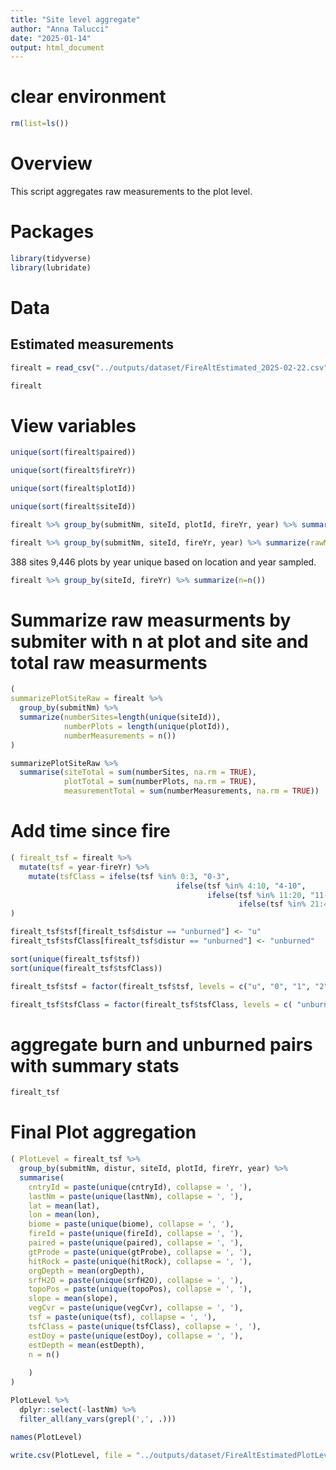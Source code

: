 ```yaml
---
title: "Site level aggregate"
author: "Anna Talucci"
date: "2025-01-14"
output: html_document
---
```


# clear environment
```r
rm(list=ls())
```

# Overview

This script aggregates raw measurements to the plot level. 

# Packages

```r
library(tidyverse)
library(lubridate)
```


# Data

## Estimated measurements

```r
firealt = read_csv("../outputs/dataset/FireAltEstimated_2025-02-22.csv")
```

```r
firealt
```

# View variables

```r
unique(sort(firealt$paired))
```

```r
unique(sort(firealt$fireYr))
```
```r
unique(sort(firealt$plotId))
```

```r
unique(sort(firealt$siteId))
```


```r
firealt %>% group_by(submitNm, siteId, plotId, fireYr, year) %>% summarize(rawMeasurements=n())
```

```r
firealt %>% group_by(submitNm, siteId, fireYr, year) %>% summarize(rawMeasurments=n())
```
388 sites 9,446 plots by year unique based on location and year sampled.

```r
firealt %>% group_by(siteId, fireYr) %>% summarize(n=n())
```

# Summarize raw measurments by submiter with n at plot and site and total raw measurments

```r
(
summarizePlotSiteRaw = firealt %>% 
  group_by(submitNm) %>% 
  summarize(numberSites=length(unique(siteId)),       
            numberPlots = length(unique(plotId)),       
            numberMeasurements = n()) 
)
```
```r
summarizePlotSiteRaw %>% 
  summarise(siteTotal = sum(numberSites, na.rm = TRUE),
            plotTotal = sum(numberPlots, na.rm = TRUE),
            measurementTotal = sum(numberMeasurements, na.rm = TRUE))
```

# Add time since fire

```r
( firealt_tsf = firealt %>% 
  mutate(tsf = year-fireYr) %>%
    mutate(tsfClass = ifelse(tsf %in% 0:3, "0-3",
                                     ifelse(tsf %in% 4:10, "4-10",
                                            ifelse(tsf %in% 11:20, "11-20",
                                                   ifelse(tsf %in% 21:40, "21-40", ">40")))))
)

```

```r
firealt_tsf$tsf[firealt_tsf$distur == "unburned"] <- "u"
firealt_tsf$tsfClass[firealt_tsf$distur == "unburned"] <- "unburned"
```

```r
sort(unique(firealt_tsf$tsf))
sort(unique(firealt_tsf$tsfClass))
```
```r
firealt_tsf$tsf = factor(firealt_tsf$tsf, levels = c("u", "0", "1", "2", "3", "4", "5", "6", "7", "8", "9", "10", "11", "12", "13", "14", "15", "16", "17","19", "20", "21", "29", "30", "31", "32",  "33", "35", "36", "39", "40", "41", "45", "46", "47", "48", "49", "50", "52", "114"))
```

```r
firealt_tsf$tsfClass = factor(firealt_tsf$tsfClass, levels = c( "unburned", "0-3", "4-10", "11-20", "21-40", ">40"))
```

# aggregate burn and unburned pairs with summary stats

```r
firealt_tsf
```

# Final Plot aggregation

```r
( PlotLevel = firealt_tsf %>% 
  group_by(submitNm, distur, siteId, plotId, fireYr, year) %>%
  summarise(
    cntryId = paste(unique(cntryId), collapse = ', '),
    lastNm = paste(unique(lastNm), collapse = ', '),
    lat = mean(lat),
    lon = mean(lon),
    biome = paste(unique(biome), collapse = ', '),
    fireId = paste(unique(fireId), collapse = ', '),
    paired = paste(unique(paired), collapse = ', '),
    gtProde = paste(unique(gtProbe), collapse = ', '),
    hitRock = paste(unique(hitRock), collapse = ', '),
    orgDepth = mean(orgDepth),
    srfH2O = paste(unique(srfH2O), collapse = ', '),
    topoPos = paste(unique(topoPos), collapse = ', '),
    slope = mean(slope),
    vegCvr = paste(unique(vegCvr), collapse = ', '),
    tsf = paste(unique(tsf), collapse = ', '),
    tsfClass = paste(unique(tsfClass), collapse = ', '),
    estDoy = paste(unique(estDoy), collapse = ', '),
    estDepth = mean(estDepth),
    n = n()
    
    )
)
```

```r
PlotLevel %>% 
  dplyr::select(-lastNm) %>% 
  filter_all(any_vars(grepl(',', .)))
```
```r
names(PlotLevel)
```


```r
write.csv(PlotLevel, file = "../outputs/dataset/FireAltEstimatedPlotLevel_2025-02-22.csv", row.names=FALSE)
```

